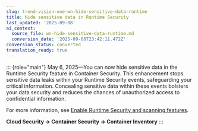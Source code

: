 ```yaml
---
slug: trend-vision-one-wn-hide-sensitive-data-runtime
title: Hide sensitive data in Runtime Security
last_updated: '2025-09-08'
ai_context:
  source_file: wn-hide-sensitive-data-runtime.md
  conversion_date: '2025-09-08T23:42:11.472Z'
conversion_status: converted
translation_ready: true
---
```


::: {role="main"}
May 6, 2025—You can now hide sensitive data in the Runtime Security feature in Container Security. This enhancement stops sensitive data leaks within your Runtime Security events, safeguarding your critical information. Concealing sensitive data within these events bolsters your data security and reduces the chances of unauthorized access to confidential information.

For more information, see [Enable Runtime Security and scanning features](runtime-security-scanning-kubernete.mdx).

**Cloud Security → Container Security → Container Inventory**
:::
